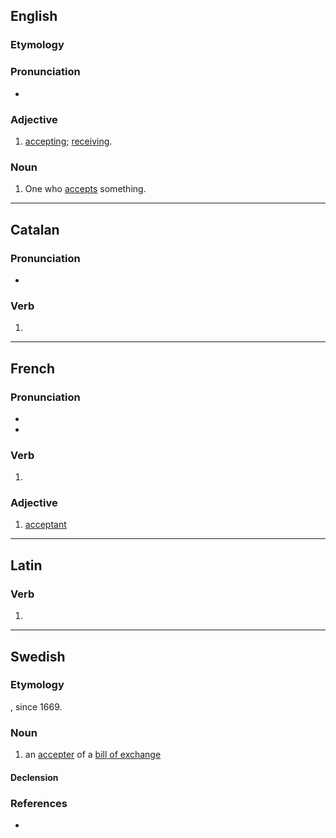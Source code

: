 ==English==

===Etymology===
{{suffix|en|accept|ant}}

===Pronunciation===
* {{a|US}} {{IPA|en|/æk.ˈsɛp.tənt/}}

===Adjective===
{{en-adj}}

# [[accepting]]; [[receiving]].

===Noun===
{{en-noun}}

# One who [[accept]]s something.

----

==Catalan==

===Pronunciation===
* {{ca-IPA}}

===Verb===
{{head|ca|verb form}}

# {{ca-verb form of|t=pres|m=ptc|acceptar}}

----

==French==

===Pronunciation===
* {{fr-IPA}}
* {{audio|fr|LL-Q150 (fra)-Lepticed7-acceptant.wav|Audio}}

===Verb===
{{head|fr|present participle}}

# {{present participle of|fr|accepter|nocat=1}}

===Adjective===
{{fr-adj}}

# [[#English|acceptant]]

----

==Latin==

===Verb===
{{la-verb-form|acceptant}}

# {{inflection of|la|acceptō||3|p|pres|actv|indc}}

----

==Swedish==

===Etymology===
{{suffix|sv|accept|ant}}, since 1669.

===Noun===
{{sv-noun|c}}

# an [[accepter]] of a [[bill of exchange]]

====Declension====
{{sv-infl-noun-c-er}}

===References===
* {{R:svenska.se|saob}}